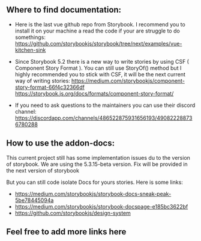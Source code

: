 
<Meta title='Guidelines/Storybook' />


## Where to find documentation:

- Here is the last vue github repo from Storybook. I recommend you to install it on your machine a read the code if your are struggle to do somethings:
https://github.com/storybookjs/storybook/tree/next/examples/vue-kitchen-sink

- Since Storybook 5.2 there is a new way to write stories by using CSF ( Component Story Format ). You can still use StoryOf() method but I highly recommended you to stick with CSF, it will be the next current way of writing stories:
https://medium.com/storybookjs/component-story-format-66f4c32366df
https://storybook.js.org/docs/formats/component-story-format/ 

- If you need to ask questions to the maintainers you can use their discord channel:
https://discordapp.com/channels/486522875931656193/490822288736780288

## How to use the addon-docs:

This current project still has some implementation issues du to the version of storybook. We are using the 5.3.15-beta version. Fix will be provided in the next version of storybook

But you can still code isolate Docs for yours stories. Here is some links:
- https://medium.com/storybookjs/storybook-docs-sneak-peak-5be78445094a
- https://medium.com/storybookjs/storybook-docspage-e185bc3622bf
- https://github.com/storybookjs/design-system


## Feel free to add more links here







